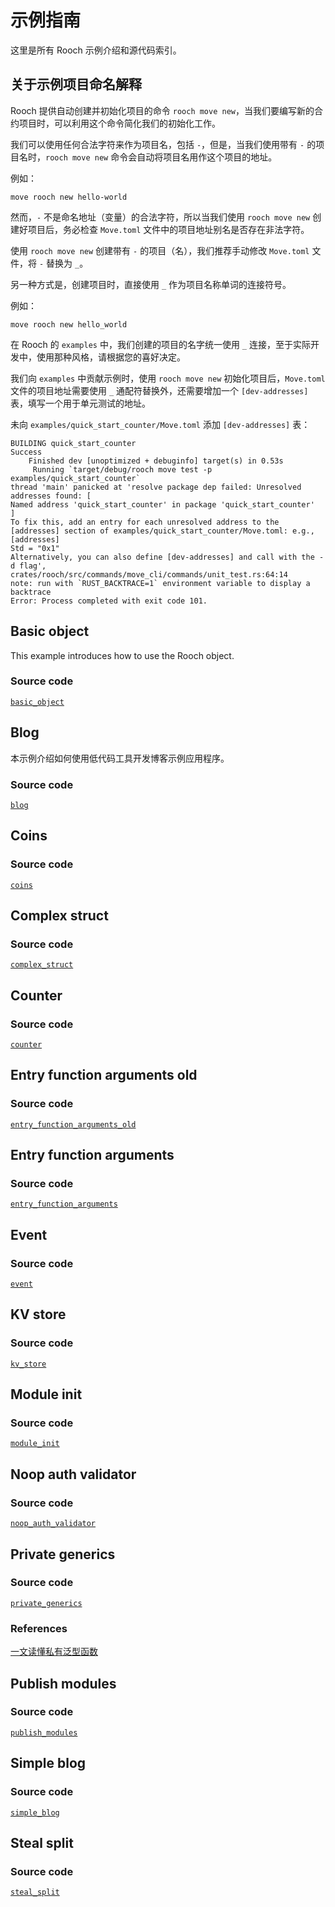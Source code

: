 # 示例指南

这里是所有 Rooch 示例介绍和源代码索引。

## 关于示例项目命名解释

Rooch 提供自动创建并初始化项目的命令 `rooch move new`，当我们要编写新的合约项目时，可以利用这个命令简化我们的初始化工作。

我们可以使用任何合法字符来作为项目名，包括 `-`，但是，当我们使用带有 `-` 的项目名时，`rooch move new` 命令会自动将项目名用作这个项目的地址。

例如：

```shell
move rooch new hello-world
```

然而，`-` 不是命名地址（变量）的合法字符，所以当我们使用 `rooch move new` 创建好项目后，务必检查 `Move.toml` 文件中的项目地址别名是否存在非法字符。

使用 `rooch move new` 创建带有 `-` 的项目（名），我们推荐手动修改 `Move.toml` 文件，将 `-` 替换为 `_`。

另一种方式是，创建项目时，直接使用 `_` 作为项目名称单词的连接符号。

例如：

```shell
move rooch new hello_world
```

在 Rooch 的 `examples` 中，我们创建的项目的名字统一使用 `_` 连接，至于实际开发中，使用那种风格，请根据您的喜好决定。

我们向 `examples` 中贡献示例时，使用 `rooch move new` 初始化项目后，`Move.toml` 文件的项目地址需要使用 `_` 通配符替换外，还需要增加一个 `[dev-addresses]` 表，填写一个用于单元测试的地址。

未向 `examples/quick_start_counter/Move.toml` 添加 `[dev-addresses]` 表：

```shell
BUILDING quick_start_counter
Success
    Finished dev [unoptimized + debuginfo] target(s) in 0.53s
     Running `target/debug/rooch move test -p examples/quick_start_counter`
thread 'main' panicked at 'resolve package dep failed: Unresolved addresses found: [
Named address 'quick_start_counter' in package 'quick_start_counter'
]
To fix this, add an entry for each unresolved address to the [addresses] section of examples/quick_start_counter/Move.toml: e.g.,
[addresses]
Std = "0x1"
Alternatively, you can also define [dev-addresses] and call with the -d flag', crates/rooch/src/commands/move_cli/commands/unit_test.rs:64:14
note: run with `RUST_BACKTRACE=1` environment variable to display a backtrace
Error: Process completed with exit code 101.
```

## Basic object

This example introduces how to use the Rooch object.

### Source code

[`basic_object`](https://github.com/rooch-network/rooch/tree/main/examples/basic_object)

## Blog

本示例介绍如何使用低代码工具开发博客示例应用程序。

### Source code

[`blog`](https://github.com/rooch-network/rooch/tree/main/examples/blog)

## Coins

### Source code

[`coins`](https://github.com/rooch-network/rooch/tree/main/examples/coins)

## Complex struct

### Source code

[`complex_struct`](https://github.com/rooch-network/rooch/tree/main/examples/complex_struct)

## Counter

### Source code

[`counter`](https://github.com/rooch-network/rooch/tree/main/examples/counter)

## Entry function arguments old

### Source code

[`entry_function_arguments_old`](https://github.com/rooch-network/rooch/tree/main/examples/entry_function_arguments_old)

## Entry function arguments

### Source code

[`entry_function_arguments`](https://github.com/rooch-network/rooch/tree/main/examples/entry_function_arguments)

## Event

### Source code

[`event`](https://github.com/rooch-network/rooch/tree/main/examples/event)

## KV store

### Source code

[`kv_store`](https://github.com/rooch-network/rooch/tree/main/examples/kv_store)

## Module init

### Source code

[`module_init`](https://github.com/rooch-network/rooch/tree/main/examples/module_init)

## Noop auth validator

### Source code

[`noop_auth_validator`](https://github.com/rooch-network/rooch/tree/main/examples/noop_auth_validator)

## Private generics

### Source code

[`private_generics`](https://github.com/rooch-network/rooch/tree/main/examples/private_generics)

### References

[一文读懂私有泛型函数](https://rooch.network/blog/read-private-generics-in-one-article)

## Publish modules

### Source code

[`publish_modules`](https://github.com/rooch-network/rooch/tree/main/examples/publish_modules)

## Simple blog

### Source code

[`simple_blog`](https://github.com/rooch-network/rooch/tree/main/examples/simple_blog)

## Steal split

### Source code

[`steal_split`](https://github.com/rooch-network/rooch/tree/main/examples/steal_split)
